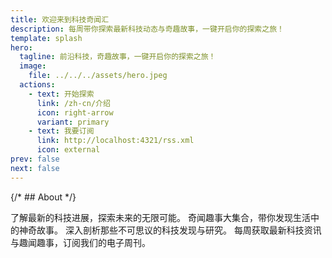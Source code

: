 ```yaml
---
title: 欢迎来到科技奇闻汇
description: 每周带你探索最新科技动态与奇趣故事，一键开启你的探索之旅！
template: splash
hero:
  tagline: 前沿科技，奇趣故事，一键开启你的探索之旅！
  image:
    file: ../../../assets/hero.jpeg
  actions:
    - text: 开始探索
      link: /zh-cn/介绍
      icon: right-arrow
      variant: primary
    - text: 我要订阅
      link: http://localhost:4321/rss.xml
      icon: external
prev: false
next: false
---
```






{/* ## About */}

<CardGrid stagger>
	<Card title="最新科技动态" icon="rocket">
		了解最新的科技进展，探索未来的无限可能。
	</Card>
	<Card title="趣闻轶事" icon="lightbulb">
		奇闻趣事大集合，带你发现生活中的神奇故事。
	</Card>
	<Card title="科技奇闻专栏" icon="microscope">
		深入剖析那些不可思议的科技发现与研究。
	</Card>
	<Card title="订阅我们的周刊" icon="mail">
		每周获取最新科技资讯与趣闻趣事，订阅我们的电子周刊。
	</Card>
</CardGrid>

